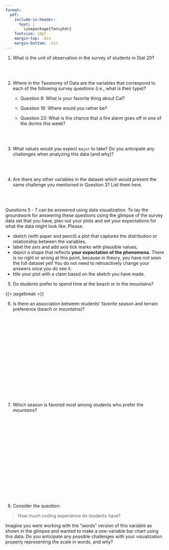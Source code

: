 ```yaml
---
format:
  pdf:
    include-in-header: 
      text: |
        \usepackage{fancyhdr}
    fontsize: 10pt
    margin-top: .8in
    margin-bottom: .5in
---
```


\thispagestyle{empty}

\begin{center}
\textsc{Stat 20: Lab 1.1 Class Survey} \\
\noindent\rule{12cm}{0.4pt}
\end{center}

1. What is the unit of observation in the survey of students in Stat 20?

\
\

2. Where in the Taxonomy of Data are the variables that correspond to each of the following survey questions (i.e., what is their type)?  
   - Question 8: What is your favorite thing about Cal?
   
   - Question 16: Where would you rather be?
   
   - Question 23: What is the chance that a fire alarm goes off in one of the dorms this week? 

\
\

3. What values would you expect `major` to take? Do you anticipate any challenges when analyzing this data (and why)?

\
\

4. Are there any other variables in the dataset which would present the same challenge you mentioned in Question 3? List them here.

\
\

Questions 5 - 7 can be answered using data visualization. To lay the groundwork for answering these questions using the glimpse of the survey data set that you have, plan out your plots and set your expectations for what the data might look like. Please:

- sketch (with paper and pencil) a plot that captures the distribution or relationship between the variables,
- label the axis and add axis tick marks with plausible values,
- depict a shape that reflects **your expectation of the phenomena.** There is no right or wrong at this point, because in theory, you have not seen the full dataset yet! You do not need to retroactively change your answers once you do see it.
- title your plot with a claim based on the sketch you have made.

  
5. Do students prefer to spend time at the beach or in the mountains?

{{< pagebreak >}}

6. Is there an association between students' favorite season and terrain preference (beach or mountains)?

\
\
\
\
\
\
\
\
\
\
\
\
\
\
\

7. Which season is favored most among students who prefer the mountains?

\
\
\
\
\
\
\
\
\
\
\
\
\
\
\


8. Consider the question:

> How much coding experience do students have?

Imagine you were working with the "words" version of this variable as shown in the glimpse and wanted to make a one-variable bar chart using this data. Do you anticipate any possible challenges with your visualization properly representing the scale in words, and why?

